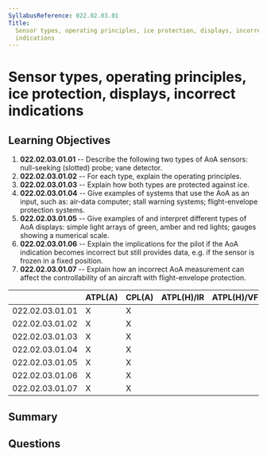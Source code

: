 ```yaml
---
SyllabusReference: 022.02.03.01
Title:
  Sensor types, operating principles, ice protection, displays, incorrect
  indications
---
```


# Sensor types, operating principles, ice protection, displays, incorrect indications

## Learning Objectives

1.  **022.02.03.01.01** -- Describe the following two types of AoA sensors:
    null-seeking (slotted) probe; vane detector.
2.  **022.02.03.01.02** -- For each type, explain the operating principles.
3.  **022.02.03.01.03** -- Explain how both types are protected against ice.
4.  **022.02.03.01.04** -- Give examples of systems that use the AoA as an input,
    such as: air-data computer; stall warning systems; flight-envelope protection
    systems.
5.  **022.02.03.01.05** -- Give examples of and interpret different types of AoA
    displays: simple light arrays of green, amber and red lights; gauges showing
    a numerical scale.
6.  **022.02.03.01.06** -- Explain the implications for the pilot if the AoA
    indication becomes incorrect but still provides data, e.g. if the sensor is
    frozen in a fixed position.
7.  **022.02.03.01.07** -- Explain how an incorrect AoA measurement can affect
    the controllability of an aircraft with flight-envelope protection.

|                 | ATPL(A) | CPL(A) | ATPL(H)/IR | ATPL(H)/VFR | CPL(H) | IR | CBIR(A) |
| --------------- | ------- | ------ | ---------- | ----------- | ------ | -- | ------- |
| 022.02.03.01.01 | X       | X      |            |             |        |    |         |
| 022.02.03.01.02 | X       | X      |            |             |        |    |         |
| 022.02.03.01.03 | X       | X      |            |             |        |    |         |
| 022.02.03.01.04 | X       | X      |            |             |        |    |         |
| 022.02.03.01.05 | X       | X      |            |             |        |    |         |
| 022.02.03.01.06 | X       | X      |            |             |        |    |         |
| 022.02.03.01.07 | X       | X      |            |             |        |    |         |

## Summary

## Questions
